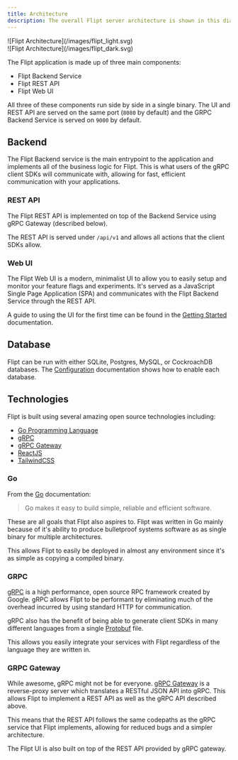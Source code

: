 ```yaml
---
title: Architecture
description: The overall Flipt server architecture is shown in this diagram
---
```


<div className="block dark:hidden">
  ![Flipt Architecture](/images/flipt_light.svg)
</div>

<div className="hidden dark:block">
  ![Flipt Architecture](/images/flipt_dark.svg)
</div>

The Flipt application is made up of three main components:

- Flipt Backend Service
- Flipt REST API
- Flipt Web UI

All three of these components run side by side in a single binary. The UI and
REST API are served on the same port (`8080` by default) and the GRPC Backend
Service is served on `9000` by default.

## Backend

The Flipt Backend service is the main entrypoint to the application and
implements all of the business logic for Flipt. This is what users of the gRPC
client SDKs will communicate with, allowing for fast, efficient communication
with your applications.

### REST API

The Flipt REST API is implemented on top of the Backend Service using gRPC
Gateway (described below).

The REST API is served under `/api/v1` and allows all actions that the client
SDKs allow.

### Web UI

The Flipt Web UI is a modern, minimalist UI to allow you to easily setup and
monitor your feature flags and experiments. It's served as a JavaScript Single
Page Application (SPA) and communicates with the Flipt Backend Service through
the REST API.

A guide to using the UI for the first time can be found in the
[Getting Started](/introduction) documentation.

## Database

Flipt can be run with either SQLite, Postgres, MySQL, or CockroachDB databases. The
[Configuration](/configuration) documentation shows how to enable each database.

## Technologies

Flipt is built using several amazing open source technologies including:

- [Go Programming Language](https://golang.org/)
- [gRPC](https://grpc.io/)
- [gRPC Gateway](https://github.com/grpc-ecosystem/grpc-gateway/)
- [ReactJS](https://reactjs.org/)
- [TailwindCSS](https://tailwindcss.com/)

### Go

From the [Go](https://golang.org/) documentation:

> Go makes it easy to build simple, reliable and efficient software.

These are all goals that Flipt also aspires to. Flipt was written in Go mainly
because of it's ability to produce bulletproof systems software as as single
binary for multiple architectures.

This allows Flipt to easily be deployed in almost any environment since it's as
simple as copying a compiled binary.

### GRPC

[gRPC](https://grpc.io/) is a high performance, open source RPC framework
created by Google. gRPC allows Flipt to be performant by eliminating much of the
overhead incurred by using standard HTTP for communication.

gRPC also has the benefit of being able to generate client SDKs in many
different languages from a single
[Protobuf](https://github.com/flipt-io/flipt/blob/main/rpc/flipt/flipt.proto)
file.

This allows you easily integrate your services with Flipt regardless of the
language they are written in.

### GRPC Gateway

While awesome, gRPC might not be for everyone.
[gRPC Gateway](https://github.com/grpc-ecosystem/grpc-gateway/) is a
reverse-proxy server which translates a RESTful JSON API into gRPC. This allows
Flipt to implement a REST API as well as the gRPC API described above.

This means that the REST API follows the same codepaths as the gRPC service that
Flipt implements, allowing for reduced bugs and a simpler architecture.

The Flipt UI is also built on top of the REST API provided by gRPC gateway.

